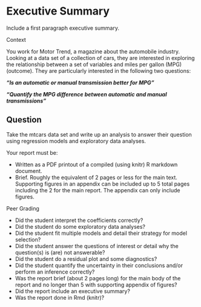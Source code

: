 # Executive Summary

Include a first paragraph executive summary.

Context

You work for Motor Trend, a magazine about the automobile industry. Looking at a data set of a collection of cars, they are interested in exploring the relationship between a set of variables and miles per gallon (MPG) (outcome). They are particularly interested in the following two questions:

***"Is an automatic or manual transmission better for MPG"***

***"Quantify the MPG difference between automatic and manual transmissions"***

## Question

Take the mtcars data set and write up an analysis to answer their question using regression models and exploratory data analyses.

Your report must be:

* Written as a PDF printout of a compiled (using knitr) R markdown document.
* Brief. Roughly the equivalent of 2 pages or less for the main text. Supporting figures in an appendix can be included up to 5 total pages including the 2 for the main report. The appendix can only include figures.

Peer Grading

* Did the student interpret the coefficients correctly?
* Did the student do some exploratory data analyses?
* Did the student fit multiple models and detail their strategy for model selection?
* Did the student answer the questions of interest or detail why the question(s) is (are) not answerable?
* Did the student do a residual plot and some diagnostics?
* Did the student quantify the uncertainty in their conclusions and/or perform an inference correctly?
* Was the report brief (about 2 pages long) for the main body of the report and no longer than 5 with supporting appendix of figures?
* Did the report include an executive summary?
* Was the report done in Rmd (knitr)?
